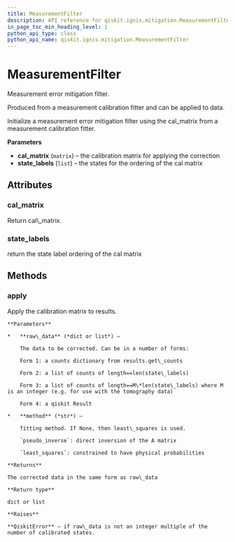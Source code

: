 ```yaml
---
title: MeasurementFilter
description: API reference for qiskit.ignis.mitigation.MeasurementFilter
in_page_toc_min_heading_level: 1
python_api_type: class
python_api_name: qiskit.ignis.mitigation.MeasurementFilter
---
```


# MeasurementFilter

<Class id="qiskit.ignis.mitigation.MeasurementFilter" isDedicatedPage={true} github="https://github.com/qiskit-community/qiskit-ignis/tree/stable/0.3/qiskit/ignis/mitigation/measurement/filters.py" signature="MeasurementFilter(cal_matrix, state_labels)" modifiers="class">
  Measurement error mitigation filter.

  Produced from a measurement calibration fitter and can be applied to data.

  Initialize a measurement error mitigation filter using the cal\_matrix from a measurement calibration fitter.

  **Parameters**

  *   **cal\_matrix** (`matrix`) – the calibration matrix for applying the correction
  *   **state\_labels** (`list`) – the states for the ordering of the cal matrix

  ## Attributes

  ### cal\_matrix

  <Attribute id="qiskit.ignis.mitigation.MeasurementFilter.cal_matrix">
    Return cal\_matrix.
  </Attribute>

  ### state\_labels

  <Attribute id="qiskit.ignis.mitigation.MeasurementFilter.state_labels">
    return the state label ordering of the cal matrix
  </Attribute>

  ## Methods

  ### apply

  <Function id="qiskit.ignis.mitigation.MeasurementFilter.apply" signature="MeasurementFilter.apply(raw_data, method='least_squares')">
    Apply the calibration matrix to results.

    **Parameters**

    *   **raw\_data** (*dict or list*) –

        The data to be corrected. Can be in a number of forms:

        Form 1: a counts dictionary from results.get\_counts

        Form 2: a list of counts of length==len(state\_labels)

        Form 3: a list of counts of length==M\*len(state\_labels) where M is an integer (e.g. for use with the tomography data)

        Form 4: a qiskit Result

    *   **method** (*str*) –

        fitting method. If None, then least\_squares is used.

        `pseudo_inverse`: direct inversion of the A matrix

        `least_squares`: constrained to have physical probabilities

    **Returns**

    The corrected data in the same form as raw\_data

    **Return type**

    dict or list

    **Raises**

    **QiskitError** – if raw\_data is not an integer multiple of the number of calibrated states.
  </Function>
</Class>

